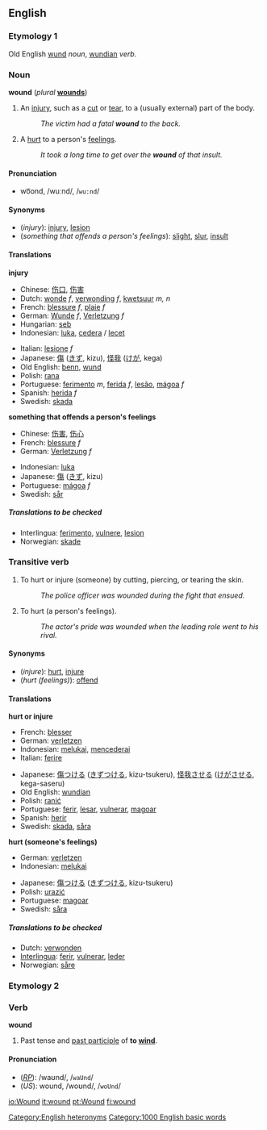 ==English==
===Etymology 1===
Old English [[wund]] ''noun'', [[wundian]] ''verb''.

===Noun===
'''wound'''  (''plural'' '''[[wounds]]''')

#An [[injury]], such as a [[cut]] or [[tear]], to a (usually external) part of the body.
#:''The victim had a fatal '''wound''' to the back.'' 
#A [[hurt]] to a person's [[feeling]]s.
#:''It took a long time to get over the '''wound''' of that insult.''

====Pronunciation====
*wo͞ond, /wuːnd/, /<tt>wu:nd</tt>/

====Synonyms====
*(''injury''): [[injury]], [[lesion]]
*(''something that offends a person's feelings''): [[slight]], [[slur]], [[insult]]

====Translations====

'''injury'''
{{top}}
*Chinese: [[伤口]], [[伤害]]
*Dutch: [[wonde]] ''f'', [[verwonding]] ''f'', [[kwetsuur]] ''m, n''
*French: [[blessure]] ''f'', [[plaie]] ''f''
*German: [[Wunde]] ''f'', [[Verletzung]] ''f''
*Hungarian: [[seb]]
*Indonesian: [[luka]], [[cedera]] / [[lecet]]
{{mid}}
*Italian: [[lesione]] ''f''
*Japanese: [[傷]] ([[きず]], kizu), [[怪我]] ([[けが]], kega)
*Old English: [[benn]], [[wund]]
*Polish: [[rana#Polish|rana]]
*Portuguese: [[ferimento]] ''m'', [[ferida]] ''f'', [[lesão]], [[mágoa]] ''f''
*Spanish: [[herida]] ''f''
*Swedish: [[skada]] {{c}}
{{bottom}}

'''something that offends a person's feelings'''
{{top}}
*Chinese: [[伤害]], [[伤心]]
*French: [[blessure]] ''f''
*German: [[Verletzung]] ''f''
{{mid}}
*Indonesian: [[luka]]
*Japanese: [[傷]] ([[きず]], kizu)
*Portuguese: [[mágoa]] ''f''
*Swedish: [[sår]] {{n}}
{{bottom}}
 
=====Translations to be checked=====
<!--Remove this section once all of the translations below have been moved into the tables above.-->
{{checktrans}}

*Interlingua: [[ferimento]], [[vulnere]], [[lesion#Interlingua|lesion]]
*Norwegian: [[skade]]

===Transitive verb===
{{en-infl-reg-consonant|wound||}}

#To hurt or injure (someone) by cutting, piercing, or tearing the skin.
#:''The police officer was wounded during the fight that ensued.'' 
#To hurt (a person's feelings).
#:''The actor's pride was wounded when the leading role went to his rival.'' 

====Synonyms====
*(''injure''): [[hurt]], [[injure]]
*(''hurt (feelings)''): [[offend]]

====Translations====

'''hurt or injure'''
{{top}}
*French: [[blesser]]
*German: [[verletzen]]
*Indonesian: [[luka|melukai]], [[cedera|mencederai]]
*Italian: [[ferire]]
{{mid}}
*Japanese: [[傷]]つける ([[きず]]つける, kizu-tsukeru), [[怪我]]させる ([[けが]]させる, kega-saseru)
*Old English: [[wundian]]
*Polish: [[ranić]]
*Portuguese: [[ferir]], [[lesar]], [[vulnerar]], [[magoar]]
*Spanish: [[herir]]
*Swedish: [[skada]], [[såra]]
{{bottom}}

'''hurt (someone's feelings)'''
{{top}}
*German: [[verletzen]]
*Indonesian: [[luka|melukai]]
{{mid}}
*Japanese: [[傷]]つける ([[きず]]つける, kizu-tsukeru)
*Polish: [[urazić]]
*Portuguese: [[magoar]]
*Swedish: [[såra]]
{{bottom}}

=====Translations to be checked=====
<!--Remove this section once all of the translations below have been moved into the tables above.-->
{{checktrans}}

*Dutch: [[verwonden]]
*[[Interlingua]]: [[ferir]], [[vulnerar]], [[leder]]
*Norwegian: [[såre]]

===Etymology 2===
===Verb===
'''wound'''

#Past tense and [[past participle]] of '''to [[wind]]'''.

====Pronunciation====
*(''[[RP]]''): /waʊnd/, /<tt>waUnd</tt>/
*(''US''): wound, /woʊnd/, /<tt>woUnd</tt>/

<!--do not add translations here-->


[[Category:English heteronyms]]
[[Category:1000 English basic words]]

[[io:Wound]]
[[it:wound]]
[[pt:Wound]]
[[fi:wound]]